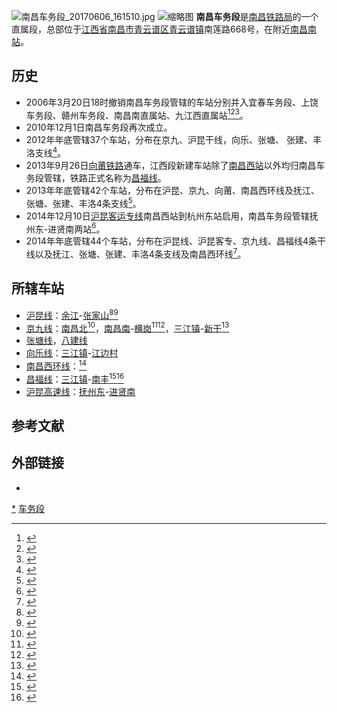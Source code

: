 [[File:南昌车务段_20170606_161510.jpg|thumb]]
[[File:Fuzhou_Railway_Station_20150208_085400.jpg|缩略图]]
'''南昌车务段'''是[[南昌铁路局|南昌铁路局]]的一个直属段，总部位于[[江西省|江西省]][[南昌市|南昌市]][[青云谱区|青云谱区]][[青云谱镇|青云谱镇]]南莲路668号，在附近[[南昌南站|南昌南站]]。

== 历史 ==
*2006年3月20日18时撤销南昌车务段管辖的车站分别并入宜春车务段、上饶车务段、赣州车务段、南昌南直属站、九江西直属站<ref>{{Cite web|url=http://jiangxi.jxnews.com.cn/system/2006/03/23/002226169.shtml|title=进贤等6个火车站划归上饶管理|accessdate=2016-11-10|author=|date=2006-03-23|work=jiangxi.jxnews.com.cn|publisher=|archive-url=https://web.archive.org/web/20150219164413/http://jiangxi.jxnews.com.cn/system/2006/03/23/002226169.shtml|archive-date=2015-02-19|dead-url=yes}}</ref><ref>{{Cite web|url=http://jiangxi.jxnews.com.cn/system/2006/03/27/002228292.shtml|title=南昌车务段并入上饶车务段|accessdate=2016-11-10|author=|date=2006-03-27|work=jiangxi.jxnews.com.cn|publisher=|archive-url=https://web.archive.org/web/20150219164637/http://jiangxi.jxnews.com.cn/system/2006/03/27/002228292.shtml|archive-date=2015-02-19|dead-url=yes}}</ref><ref>{{Cite web|url=http://aylk.bokee.com/4791610.html|title=各铁路局生产力布局调整方案 (站段合并方案)|accessdate=2016-11-17|author=|date=2006-04-02|last=|work=aylk.bokee.com|publisher=|archive-date=2016-11-17|archive-url=https://web.archive.org/web/20161117212515/http://aylk.bokee.com/4791610.html|dead-url=no}}</ref>。
*2010年12月1日南昌车务段再次成立。
*2012年年底管辖37个车站，分布在京九、沪昆干线，向乐、张塘、 张建、丰洛支线<ref>{{Cite web|url=http://cyfd.cnki.com.cn/Article/N2014050002001704.htm|title=南昌车务段--《江西交通年鉴》2013年|accessdate=2016-11-17|work=cyfd.cnki.com.cn|archive-url=https://web.archive.org/web/20161117145100/http://cyfd.cnki.com.cn/Article/N2014050002001704.htm|archive-date=2016-11-17|dead-url=yes}}</ref>。
*2013年9月26日[[向莆铁路|向莆铁路]]通车，江西段新建车站除了[[南昌西站|南昌西站]]以外均归南昌车务段管辖，铁路正式名称为[[昌福线|昌福线]]。
*2013年年底管辖42个车站，分布在沪昆、京九、向莆、南昌西环线及抚江、张塘、张建、丰洛4条支线<ref>{{Cite web|url=http://cyfd.cnki.com.cn/Article/N2015040173001854.htm|title=南昌车务段--《江西交通年鉴》2014年|accessdate=2016-11-17|work=cyfd.cnki.com.cn|archive-url=https://web.archive.org/web/20161117210951/http://cyfd.cnki.com.cn/Article/N2015040173001854.htm|archive-date=2016-11-17|dead-url=yes}}</ref>。
*2014年12月10日[[沪昆客运专线|沪昆客运专线]]南昌西站到杭州东站启用，南昌车务段管辖抚州东-进贤南两站<ref>{{Cite web|url=http://weibo.com/2609560782/C3w085fF7|title=#速读南铁春运#南昌车务段辖内客运站余票信... 来自南昌车务段 - 微博|accessdate=2016-11-10|author=|date=2015-02-09|work=weibo.com|publisher=}}</ref>。
*2014年年底管辖44个车站，分布在沪昆线、沪昆客专、京九线、昌福线4条干线以及抚江、张塘、张建、丰洛4条支线及南昌西环线<ref>{{Cite web|url=http://cyfd.cnki.com.cn/Article/N2016060033001867.htm|title=南昌车务段--《江西交通年鉴》2015年|accessdate=2016-11-17|work=cyfd.cnki.com.cn|archive-url=https://web.archive.org/web/20161117211508/http://cyfd.cnki.com.cn/Article/N2016060033001867.htm|archive-date=2016-11-17|dead-url=yes}}</ref>。

== 所辖车站 ==
*[[沪昆线|沪昆线]]：[[余江站|余江]]-[[张家山站|张家山]]<ref>{{Cite web|url=http://weibo.com/2609560782/yw44MlEcI|title=#南铁微新闻# 2012年8月5日8时55分，鹰潭开... 来自南昌车务段 - 微博|accessdate=2016-11-10|author=|date=2012-08-07|work=weibo.com|publisher=}}</ref><ref>{{Cite web|url=http://weibo.com/2609560782/zCSE85SPU|title=#昌铁微新闻#南昌车务段张家山站借助货运改... 来自南昌车务段 - 微博|accessdate=2016-11-10|author=|date=2013-06-24|work=weibo.com|publisher=}}</ref>
*[[京九铁路|京九线]]：[[南昌北站|南昌北]]<ref>{{Cite web|url=http://weibo.com/2609560782/yuddcfQXA|title=#南铁微新闻# 7月15日15：23 南昌北车站调... 来自南昌车务段 - 微博|accessdate=2016-11-10|author=|date=2012-07-26|work=weibo.com|publisher=}}</ref>，[[南昌南站|南昌南]]-[[横岗站_(江西)|横岗]]<ref>{{Cite web|url=http://weibo.com/2609560782/ylSz9wJdB|title=#南铁新闻#5月22日至23日，南昌车务段与江... 来自南昌车务段 - 微博|accessdate=2016-11-10|author=|date=2012-06-01|work=weibo.com|publisher=}}</ref><ref>{{Cite web|url=http://weibo.com/2609560782/AkDP8bXdB|title=#昌铁微新闻#11月8日横岗站召开全站职工大... 来自南昌车务段 - 微博|accessdate=2016-11-10|author=|date=2013-11-27|work=weibo.com|publisher=}}</ref>，[[三江镇站|三江镇]]-[[新干站|新干]]<ref>{{Cite web|url=http://weibo.com/2609560782/B7BRmEFHB|title=#闽赣铁道线最美站区# 新干车站位于“江南青... 来自南昌车务段 - 微博|accessdate=2016-11-10|author=|date=2014-06-05|work=weibo.com|publisher=}}</ref>
*[[张塘铁路|张塘线]]，[[八建铁路|八建线]]
*[[向乐铁路|向乐线]]：[[三江镇站|三江镇]]-[[江边村站|江边村]]
*[[南昌西环线|南昌西环线]]：{{站|生米}}<ref>{{Cite web|url=http://weibo.com/2609560782/yvsuT0VvI|title=#南铁微新闻# 7月8日，10：30 分生米站接到... 来自南昌车务段 - 微博|accessdate=2016-11-10|author=|date=2012-08-03|work=weibo.com|publisher=}}</ref>
*[[昌福铁路|昌福线]]：[[三江镇站|三江镇]]-[[南丰站|南丰]]<ref>{{Cite web|url=http://weibo.com/2609560782/BBS8bc0AU|title=12月21日14时50分，京九线三江镇站发生设备... 来自南昌车务段 - 微博|accessdate=2016-11-10|author=|date=2014-12-21|work=weibo.com|publisher=}}</ref><ref>{{Cite web|url=http://weibo.com/2609560782/AcbI5BuTL|title=#昌铁微新闻#国庆小长假是向莆线正式开通运... 来自南昌车务段 - 微博|accessdate=2016-11-10|author=|date=2013-10-02|work=weibo.com|publisher=}}</ref>
*[[沪昆客运专线|沪昆高速线]]：[[抚州东站|抚州东]]-[[进贤南站|进贤南]]

== 参考文献 ==
{{Reflist}}
== 外部链接 ==
*{{Sinaweibo|2609560782}}

{{南昌车务段|nocat}}
{{南昌铁路局}}
[[Category:南昌车务段|*]]
[[Category:中国铁路南昌局集团|车务段]]